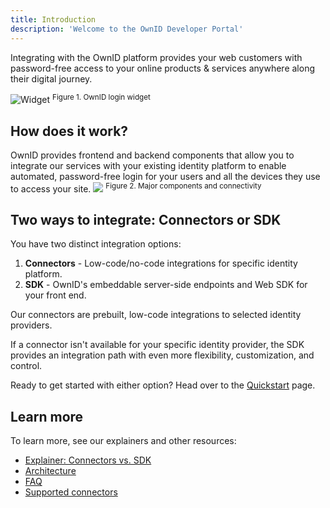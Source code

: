 ```yaml
---
title: Introduction
description: 'Welcome to the OwnID Developer Portal'
---
```

Integrating with the OwnID platform provides your web customers with password-free access to your online products & services anywhere along their digital journey. 

<img
  src="/images/sign in 2.png"
  alt="Widget"
/>
<sup>Figure 1. OwnID login widget</sup>

## How does it work?

OwnID provides frontend and backend components that allow you to integrate our services with your existing  <Tooltip tip="Synonymous with Id management systems, IdM, and identity and access management (IAM)."> identity platform</Tooltip> to enable automated, password-free login for your users and all the devices they use to access your site.
<img
  src="/images/diagram.png"
/>
<sup>Figure 2. Major components and connectivity</sup>
## Two ways to integrate: Connectors or SDK

You have two distinct integration options:
1.  **Connectors** - Low-code/no-code integrations for specific <Tooltip tip="Synonymous with Id management systems, IdM, and identity and access management (IAM).">identity platform</Tooltip>. 
2.  **SDK** - OwnID's embeddable server-side endpoints and Web SDK for your front end.  

Our connectors are prebuilt, low-code integrations to selected identity providers. 

If a connector isn't available for your specific identity provider, the SDK provides an integration path with even more flexibility, customization, and control.

Ready to get started with either option? Head over to the [Quickstart](/quickstart) page.

## Learn more

To learn more, see our explainers and other resources:
- [Explainer: Connectors vs. SDK](apivconnector)
- [Architecture](api-architecture)
- [FAQ](faq)
- [Supported connectors](https://docs.ownid.com/introduction#connectors)


 


